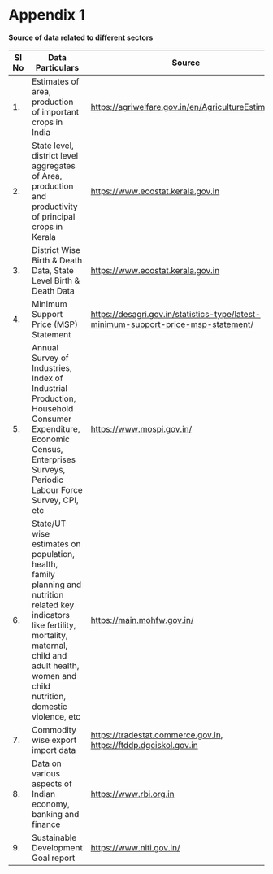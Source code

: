 # Appendix 1 {#appendix-1}

**Source of data related to different sectors**

| Sl No | Data Particulars | Source | Organisation |
|---------------|------------------------|---------------|------------------|
| 1\. | Estimates of area, production of important crops in India | <https://agriwelfare.gov.in/en/AgricultureEstimates> | MoAFW, GOI |
| 2\. | State level, district level aggregates of Area, production and productivity of principal crops in Kerala | <https://www.ecostat.kerala.gov.in> | Department of Economics & Statistics, Govt of Kerala |
| 3\. | District Wise Birth & Death Data, State Level Birth & Death Data | <https://www.ecostat.kerala.gov.in> | Department of Economics & Statistics, Govt of Kerala |
| 4\. | Minimum Support Price (MSP) Statement | <https://desagri.gov.in/statistics-type/latest-minimum-support-price-msp-statement/> | MoAFW, GOI |
| 5\. | Annual Survey of Industries, Index of Industrial Production, Household Consumer Expenditure, Economic Census, Enterprises Surveys, Periodic Labour Force Survey, CPI, etc | <https://www.mospi.gov.in/> | Ministry of Statistics and Programme Implementation |
| 6\. | State/UT wise estimates on population, health, family planning and nutrition related key indicators like fertility, mortality, maternal, child and adult health, women and child nutrition, domestic violence, etc | <https://main.mohfw.gov.in/> | Ministry of Health & Family Welfare |
| 7\. | Commodity wise export import data | <https://tradestat.commerce.gov.in>, <https://ftddp.dgciskol.gov.in> | Ministry of Commerce and Industry |
| 8\. | Data on various aspects of Indian economy, banking and finance | <https://www.rbi.org.in> | Reserve Bank of India |
| 9\. | Sustainable Development Goal report | <https://www.niti.gov.in/> | NITI Aayog |
